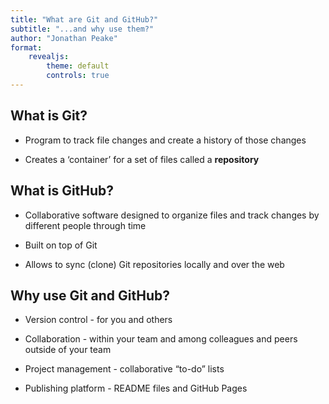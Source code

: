 ```yaml
---
title: "What are Git and GitHub?"
subtitle: "...and why use them?"
author: "Jonathan Peake"
format: 
    revealjs:
        theme: default
        controls: true
---
```


## What is Git?

-   Program to track file changes and create a history of those changes

-   Creates a 'container' for a set of files called a **repository**

## What is GitHub?

-   Collaborative software designed to organize files and track changes by different people through time

-   Built on top of Git

-   Allows to sync (clone) Git repositories locally and over the web

## Why use Git and GitHub?

-   Version control - for you and others

-   Collaboration - within your team and among colleagues and peers outside of your team

-   Project management - collaborative "to-do" lists

-   Publishing platform - README files and GitHub Pages